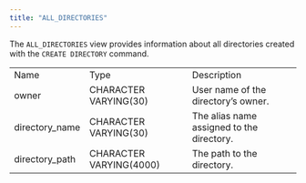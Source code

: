 ```yaml
---
title: "ALL_DIRECTORIES"
---
```


<div id="all_directories" class="registered_link"></div>


The `ALL_DIRECTORIES` view provides information about all directories created with the `CREATE DIRECTORY` command.

|                 |                         |                                           |
|-----------------|-------------------------|-------------------------------------------|
| Name            | Type                    | Description                               |
| owner           | CHARACTER VARYING(30)   | User name of the directory’s owner.       |
| directory\_name | CHARACTER VARYING(30)   | The alias name assigned to the directory. |
| directory\_path | CHARACTER VARYING(4000) | The path to the directory.                |
